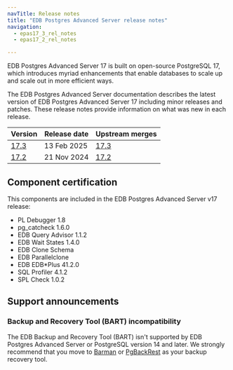```yaml
---
navTitle: Release notes
title: "EDB Postgres Advanced Server release notes"
navigation:
  - epas17_3_rel_notes
  - epas17_2_rel_notes

---
```


EDB Postgres Advanced Server 17 is built on open-source PostgreSQL 17, which introduces myriad enhancements that enable databases to scale up and scale out in more efficient ways. 

The EDB Postgres Advanced Server documentation describes the latest version of EDB Postgres Advanced Server 17 including minor releases and patches. These release notes provide information on what was new in each release. 

| Version                    | Release date | Upstream merges                                              |
|----------------------------|--------------|--------------------------------------------------------------|
| [17.3](epas17_3_rel_notes) | 13 Feb 2025  | [17.3](https://www.postgresql.org/docs/17/release-17-3.html) |
| [17.2](epas17_2_rel_notes) | 21 Nov 2024  | [17.2](https://www.postgresql.org/docs/17/release-17-2.html) |

## Component certification

This components are included in the EDB Postgres Advanced Server v17 release:

-   PL Debugger 1.8
-   pg_catcheck 1.6.0
-   EDB Query Advisor 1.1.2
-   EDB Wait States 1.4.0
-   EDB Clone Schema
-   EDB Parallelclone
-   EDB EDB*Plus 41.2.0
-   SQL Profiler 4.1.2
-   SPL Check 1.0.2

## Support announcements

### Backup and Recovery Tool (BART) incompatibility

The EDB Backup and Recovery Tool (BART) isn't supported by EDB Postgres Advanced Server or PostgreSQL version 14 and later. We strongly recommend that you move to [Barman](/supported-open-source/barman/) or [PgBackRest](/supported-open-source/pgbackrest/) as your backup recovery tool. 